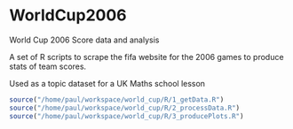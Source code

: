 WorldCup2006
============

World Cup 2006 Score data and analysis

A set of R scripts to scrape the fifa website for the 2006 
games to produce stats of team scores.

Used as a topic dataset for a UK Maths school lesson

```r
source("/home/paul/workspace/world_cup/R/1_getData.R")
source("/home/paul/workspace/world_cup/R/2_processData.R")
source("/home/paul/workspace/world_cup/R/3_producePlots.R")
```
